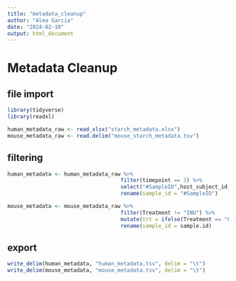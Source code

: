 ```yaml
---
title: "metadata_cleanup"
author: "Alma Garcia"
date: "2024-02-10"
output: html_document
---
```

# Metadata Cleanup

## file import

```r
library(tidyverse)
library(readxl)
```


```r
human_metadata_raw <- read_xlsx("starch_metadata.xlsx")
mouse_metadata_raw <- read.delim("mouse_starch_metadata.tsv")
```

## filtering

```r
human_metadata <- human_metadata_raw %>% 
									filter(timepoint == 2) %>%
									select("#SampleID",host_subject_id, timepoint, trt) %>%
									rename(sample_id = "#SampleID")
```

```r
mouse_metadata <- mouse_metadata_raw %>% 
									filter(Treatment != "INU") %>%
									mutate(trt = ifelse(Treatment == "CTL", "C", "RS")) %>%
									rename(sample_id = sample.id)
```

## export

```r
write_delim(human_metadata, "human_metadata.tsv", delim = "\t")
write_delim(mouse_metadata, "mouse_metadata.tsv", delim = "\t")

```


